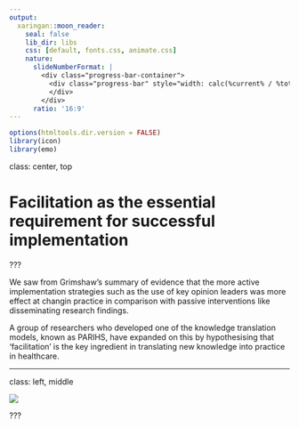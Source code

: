 ```yaml
---
output:
  xaringan::moon_reader:
    seal: false
    lib_dir: libs
    css: [default, fonts.css, animate.css]
    nature:
      slideNumberFormat: |
        <div class="progress-bar-container">
          <div class="progress-bar" style="width: calc(%current% / %total% * 100%);">
          </div>
        </div>
      ratio: '16:9'
---
```


```r
options(htmltools.dir.version = FALSE)
library(icon)
library(emo)
```

class:  center, top

# Facilitation as the essential requirement for successful implementation

???

We saw from Grimshaw's summary of evidence that the more active implementation strategies such as the use of key opinion leaders was more effect at changin practice in comparison with passive interventions like disseminating research findings.

A group of researchers who developed one of the knowledge translation models, known as PARIHS, have expanded on this by hypothesising that 'facilitation' is the key ingredient in translating new knowledge into practice in healthcare. 

---

class:  left, middle 

<img src="facilitation.gif">


???



